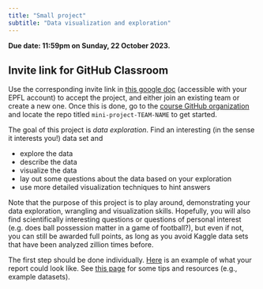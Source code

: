 ```yaml
---
title: "Small project"
subtitle: "Data visualization and exploration"
---
```



::: callout-important
**Due date: 11:59pm on Sunday, 22 October 2023.**
:::

::: {.callout-note collapse="true"}
# Invite link for GitHub Classroom

Use the corresponding invite link in [this google doc](https://docs.google.com/document/d/1XTO7obXEr2Yxllxk48wnZ5e49ptPGMsMyl40KEZDGRg/edit?usp=sharing) (accessible with your EPFL account) to accept the project, and either join an existing team or create a new one. Once this is done, go to the [course GitHub organization](https://github.com/MATH-517) and locate the repo titled `mini-project-TEAM-NAME` to get started.
:::



The goal of this project is *data exploration*. Find an interesting (in the sense it interests you!) data set and

* explore the data
* describe the data
* visualize the data
* lay out some questions about the data based on your exploration
* use more detailed visualization techniques to hint answers


Note that the purpose of this project is to play around, demonstrating your data exploration, wrangling and visualization skills. Hopefully, you will also find scientifically interesting questions or questions of personal interest (e.g. does ball possession matter in a game of football?), but even if not, you can still be awarded full points, as long as you avoid Kaggle data sets that have been analyzed zillion times before. 


 The first step should be done individually. [Here](mini_project_example.qmd) is an example of what your report could look like. See [this page](project-tips-resources.qmd) for some tips and resources (e.g., example datasets).
